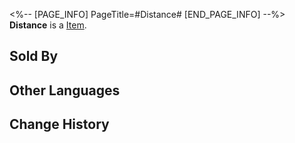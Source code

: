 <%-- [PAGE_INFO]
PageTitle=#Distance#
[END_PAGE_INFO] --%>
{{Item Infobox
|title       = Distance
|id          = 223081
|image       = Dreamscape Pass Sticker Text.png
|type        = 
|invCategory = 
|rarity      = 4
|effect      = Digital stickers that can be used to decorate the pages of the Dreamtour Handbook. They come in many different styles.
|description = 
|source1     = Find Chabro in the side alley and restore his missing emotions
}}
{{Description|1=That guy looks fierce. You won't want to mess with him.}}
'''Distance''' is a [[Item]].

==Sold By==
{{Shop Availability}}

==Other Languages==
{{Other Languages
|en   = Distance
|zhs  = 距离感
|zht  = 距離感
|ja   = 距離感
|ko   = 거리감
|es   = Distancia
|fr   = Distance
|ru   = Расстояние
|th   = เว้นระยะ
|vi   = Cảm Giác Khoảng Cách
|de   = Abstand
|id   = Jarak
|pt   = Distância
}}

==Change History==
{{Change History|2.0}}